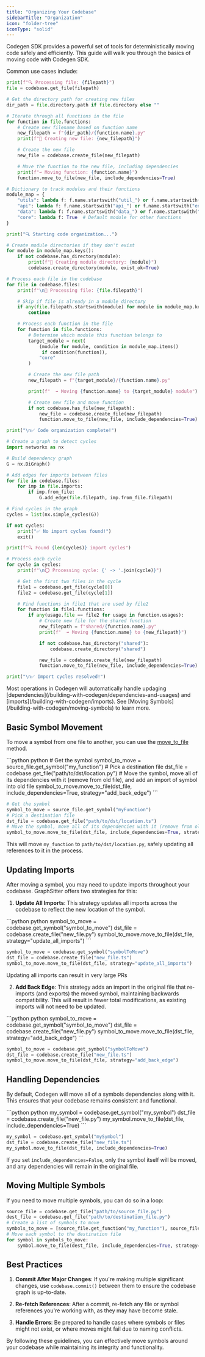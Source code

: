 ```yaml
---
title: "Organizing Your Codebase"
sidebarTitle: "Organization"
icon: "folder-tree"
iconType: "solid"
---
```


Codegen SDK provides a powerful set of tools for deterministically moving code safely and efficiently. This guide will walk you through the basics of moving code with Codegen SDK.

Common use cases include:

<AccordionGroup>
  <Accordion title="Splitting up large files">

```python
print(f"🔍 Processing file: {filepath}")
file = codebase.get_file(filepath)

# Get the directory path for creating new files
dir_path = file.directory.path if file.directory else ""

# Iterate through all functions in the file
for function in file.functions:
    # Create new filename based on function name
    new_filepath = f"{dir_path}/{function.name}.py"
    print(f"📝 Creating new file: {new_filepath}")

    # Create the new file
    new_file = codebase.create_file(new_filepath)

    # Move the function to the new file, including dependencies
    print(f"➡️ Moving function: {function.name}")
    function.move_to_file(new_file, include_dependencies=True)
```

  </Accordion>

  <Accordion title="Organize code into modules">

```python
# Dictionary to track modules and their functions
module_map = {
    "utils": lambda f: f.name.startswith("util_") or f.name.startswith("helper_"),
    "api": lambda f: f.name.startswith("api_") or f.name.startswith("endpoint_"),
    "data": lambda f: f.name.startswith("data_") or f.name.startswith("db_"),
    "core": lambda f: True  # Default module for other functions
}

print("🔍 Starting code organization...")

# Create module directories if they don't exist
for module in module_map.keys():
    if not codebase.has_directory(module):
        print(f"📁 Creating module directory: {module}")
        codebase.create_directory(module, exist_ok=True)

# Process each file in the codebase
for file in codebase.files:
    print(f"\n📄 Processing file: {file.filepath}")

    # Skip if file is already in a module directory
    if any(file.filepath.startswith(module) for module in module_map.keys()):
        continue

    # Process each function in the file
    for function in file.functions:
        # Determine which module this function belongs to
        target_module = next(
            (module for module, condition in module_map.items()
             if condition(function)),
            "core"
        )

        # Create the new file path
        new_filepath = f"{target_module}/{function.name}.py"

        print(f"  ➡️ Moving {function.name} to {target_module} module")

        # Create new file and move function
        if not codebase.has_file(new_filepath):
            new_file = codebase.create_file(new_filepath)
            function.move_to_file(new_file, include_dependencies=True)

print("\n✅ Code organization complete!")
```

  </Accordion>

  <Accordion title="Break up import cycles">

```python
# Create a graph to detect cycles
import networkx as nx

# Build dependency graph
G = nx.DiGraph()

# Add edges for imports between files
for file in codebase.files:
    for imp in file.imports:
        if imp.from_file:
            G.add_edge(file.filepath, imp.from_file.filepath)

# Find cycles in the graph
cycles = list(nx.simple_cycles(G))

if not cycles:
    print("✅ No import cycles found!")
    exit()

print(f"🔍 Found {len(cycles)} import cycles")

# Process each cycle
for cycle in cycles:
    print(f"\n⭕ Processing cycle: {' -> '.join(cycle)}")

    # Get the first two files in the cycle
    file1 = codebase.get_file(cycle[0])
    file2 = codebase.get_file(cycle[1])

    # Find functions in file1 that are used by file2
    for function in file1.functions:
        if any(usage.file == file2 for usage in function.usages):
            # Create new file for the shared function
            new_filepath = f"shared/{function.name}.py"
            print(f"  ➡️ Moving {function.name} to {new_filepath}")

            if not codebase.has_directory("shared"):
                codebase.create_directory("shared")

            new_file = codebase.create_file(new_filepath)
            function.move_to_file(new_file, include_dependencies=True)

print("\n✅ Import cycles resolved!")
```

  </Accordion>
</AccordionGroup>

<Tip>
  Most operations in Codegen will automatically handle updaging
  [dependencies](/building-with-codegen/dependencies-and-usages) and
  [imports](/building-with-codegen/imports). See [Moving
  Symbols](/building-with-codegen/moving-symbols) to learn more.
</Tip>

## Basic Symbol Movement

To move a symbol from one file to another, you can use the [move_to_file](/api-reference/core/Function#move-to-file) method.

<CodeGroup>
```python python
# Get the symbol
symbol_to_move = source_file.get_symbol("my_function")
# Pick a destination file
dst_file = codebase.get_file("path/to/dst/location.py")
# Move the symbol, move all of its dependencies with it (remove from old file), and add an import of symbol into old file
symbol_to_move.move_to_file(dst_file, include_dependencies=True, strategy="add_back_edge")
```

```python typescript
# Get the symbol
symbol_to_move = source_file.get_symbol("myFunction")
# Pick a destination file
dst_file = codebase.get_file("path/to/dst/location.ts")
# Move the symbol, move all of its dependencies with it (remove from old file), and add an import of symbol into old file
symbol_to_move.move_to_file(dst_file, include_dependencies=True, strategy="add_back_edge")
```

</CodeGroup>

This will move `my_function` to `path/to/dst/location.py`, safely updating all references to it in the process.

## Updating Imports

After moving a symbol, you may need to update imports throughout your codebase. GraphSitter offers two strategies for this:

1. **Update All Imports**: This strategy updates all imports across the codebase to reflect the new location of the symbol.

<CodeGroup>
```python python
symbol_to_move = codebase.get_symbol("symbol_to_move")
dst_file = codebase.create_file("new_file.py")
symbol_to_move.move_to_file(dst_file, strategy="update_all_imports")
```

```python typescript
symbol_to_move = codebase.get_symbol("symbolToMove")
dst_file = codebase.create_file("new_file.ts")
symbol_to_move.move_to_file(dst_file, strategy="update_all_imports")
```

</CodeGroup>

<Warning>Updating all imports can result in very large PRs</Warning>

2. **Add Back Edge**: This strategy adds an import in the original file that re-imports (and exports) the moved symbol, maintaining backwards compatibility. This will result in fewer total modifications, as existing imports will not need to be updated.

<CodeGroup>
```python python
symbol_to_move = codebase.get_symbol("symbol_to_move")
dst_file = codebase.create_file("new_file.py")
symbol_to_move.move_to_file(dst_file, strategy="add_back_edge")
```

```python typescript
symbol_to_move = codebase.get_symbol("symbolToMove")
dst_file = codebase.create_file("new_file.ts")
symbol_to_move.move_to_file(dst_file, strategy="add_back_edge")
```

</CodeGroup>

## Handling Dependencies

By default, Codegen will move all of a symbols dependencies along with it. This ensures that your codebase remains consistent and functional.

<CodeGroup>
```python python
my_symbol = codebase.get_symbol("my_symbol")
dst_file = codebase.create_file("new_file.py")
my_symbol.move_to_file(dst_file, include_dependencies=True)
```

```python typescript
my_symbol = codebase.get_symbol("mySymbol")
dst_file = codebase.create_file("new_file.ts")
my_symbol.move_to_file(dst_file, include_dependencies=True)
```

</CodeGroup>

If you set `include_dependencies=False`, only the symbol itself will be moved, and any dependencies will remain in the original file.

## Moving Multiple Symbols

If you need to move multiple symbols, you can do so in a loop:

```python
source_file = codebase.get_file("path/to/source_file.py")
dest_file = codebase.get_file("path/to/destination_file.py")
# Create a list of symbols to move
symbols_to_move = [source_file.get_function("my_function"), source_file.get_class("MyClass")]
# Move each symbol to the destination file
for symbol in symbols_to_move:
    symbol.move_to_file(dest_file, include_dependencies=True, strategy="update_all_imports")
```

## Best Practices

1. **Commit After Major Changes**: If you're making multiple significant changes, use `codebase.commit()` between them to ensure the codebase graph is up-to-date.

2. **Re-fetch References**: After a commit, re-fetch any file or symbol references you're working with, as they may have become stale.

3. **Handle Errors**: Be prepared to handle cases where symbols or files might not exist, or where moves might fail due to naming conflicts.

By following these guidelines, you can effectively move symbols around your codebase while maintaining its integrity and functionality.
